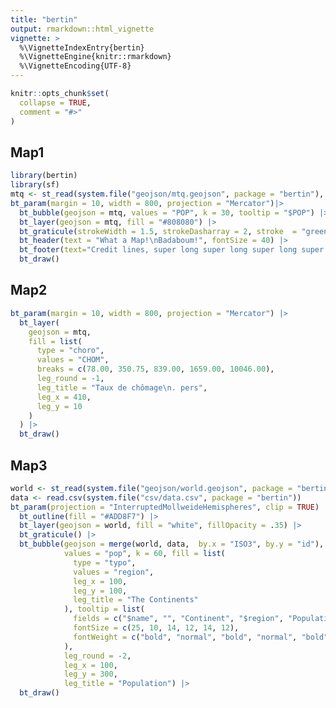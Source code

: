 ```yaml
---
title: "bertin"
output: rmarkdown::html_vignette
vignette: >
  %\VignetteIndexEntry{bertin}
  %\VignetteEngine{knitr::rmarkdown}
  %\VignetteEncoding{UTF-8}
---
```


```r
knitr::opts_chunk$set(
  collapse = TRUE,
  comment = "#>"
)
```

## Map1

```r
library(bertin)
library(sf)
mtq <- st_read(system.file("geojson/mtq.geojson", package = "bertin"), quiet = TRUE)
bt_param(margin = 10, width = 800, projection = "Mercator")|>
  bt_bubble(geojson = mtq, values = "POP", k = 30, tooltip = "$POP") |>
  bt_layer(geojson = mtq, fill = "#808080") |>
  bt_graticule(strokeWidth = 1.5, strokeDasharray = 2, stroke  = "green", step  = 0.1)|>
  bt_header(text = "What a Map!\nBadaboum!", fontSize = 40) |>
  bt_footer(text="Credit lines, super long super long super long super long super long", fontSize = 8) |>
  bt_draw()
```



## Map2

```r

bt_param(margin = 10, width = 800, projection = "Mercator") |>
  bt_layer(
    geojson = mtq,
    fill = list(
      type = "choro",
      values = "CHOM",
      breaks = c(78.00, 350.75, 839.00, 1659.00, 10046.00),
      leg_round = -1,
      leg_title = "Taux de chômage\n. pers",
      leg_x = 410,
      leg_y = 10
    )
  ) |>
  bt_draw()
```

## Map3

```r
world <- st_read(system.file("geojson/world.geojson", package = "bertin"))
data <- read.csv(system.file("csv/data.csv", package = "bertin"))
bt_param(projection = "InterruptedMollweideHemispheres", clip = TRUE) |>
  bt_outline(fill = "#ADD8F7") |>
  bt_layer(geojson = world, fill = "white", fillOpacity = .35) |>
  bt_graticule() |>
  bt_bubble(geojson = merge(world, data,  by.x = "ISO3", by.y = "id"),
            values = "pop", k = 60, fill = list(
              type = "typo",
              values = "region",
              leg_x = 100,
              leg_y = 100,
              leg_title = "The Continents"
            ), tooltip = list(
              fields = c("$name", "", "Continent", "$region", "Population", "$pop"),
              fontSize = c(25, 10, 14, 12, 14, 12),
              fontWeight = c("bold", "normal", "bold", "normal", "bold", "normal")
            ),
            leg_round = -2,
            leg_x = 100,
            leg_y = 300,
            leg_title = "Population") |>
  bt_draw()
```



